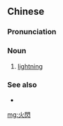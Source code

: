 ==Chinese==
{{zh-forms|s=火闪}}

===Pronunciation===
{{zh-pron
|m-s=ho3san3
|cat=n
}}

===Noun===
{{zh-noun}}

# {{lb|zh|Sichuanese}} [[lightning]]

===See also===
* {{zh-l|閃電}}

[[mg:火閃]]